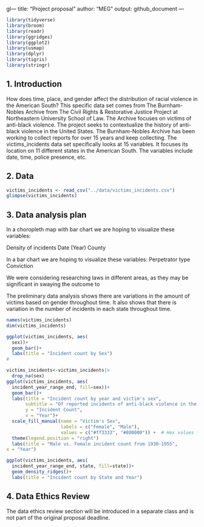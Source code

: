 gl---
title: "Project proposal"
author: "MEG"
output: github_document
---

```r
library(tidyverse)
library(broom)
library(readr)
library(ggridges)
library(ggplot2)
library(usmap)
library(dplyr)
library(tigris)
library(stringr)
```

## 1. Introduction
 How does time, place, and gender affect the distribution of racial violence in the American South? This specific data set comes from The Burnham-Nobles Archive from The Civil Rights & Restorative Justice Project at Northeastern University School of Law. The Archive focuses on victims of anti-black violence. The project seeks to contextualize the history of anti-black violence in the United States. The Burnham-Nobles Archive has been working to collect reports for over 15 years and keep collecting. The victims_incidents data set specifically looks at 15 variables. It focuses its location on 11 different states in the American South. The variables include date, time, police presence, etc. 

## 2. Data

```r
victims_incidents <- read_csv("../data/victims_incidents.csv")
glimpse(victims_incidents)

```

## 3. Data analysis plan

In a choropleth map with bar chart we are hoping to visualize these variables:

Density of incidents
Date (Year)
County

In a bar chart we are hoping to visualize these variables:
Perpetrator type
Conviction


We were considering researching laws in different areas, as they may be significant in swaying the outcome to 

The preliminary data analysis shows there are variations in the amount of victims based on gender throughout time. It also shows that there is variation in the number of incidents in each state throughout time. 
```r
names(victims_incidents)
dim(victims_incidents)
```

```r
ggplot(victims_incidents, aes(
  sex))+
  geom_bar()+
  labs(title = "Incident count by Sex")
# 
```

```r
victims_incidents<-victims_incidents|>
  drop_na(sex)
ggplot(victims_incidents, aes(
  incident_year_range_end, fill=sex))+
  geom_bar()+
  labs(title = "Incident count by year and victim's sex",
       subtitle = "Of reported incidents of anti-black violence in the American South between the years 1930 and 1954",
       y = "Incident Count",
       x = "Year")+ 
  scale_fill_manual(name = "Victim's Sex",
                    labels = c("Female", "Male"),
                    values = c("#ff3333", "#800000")) +  # Hex values for colors
  theme(legend.position = "right")
  labs(title = "Male vs. Female incident count from 1930-1955", 
x = "Year")

```




```r
ggplot(victims_incidents, aes(
  incident_year_range_end, state, fill=state))+
  geom_density_ridges()+
  labs(title = "Incident count by State and Year")
```

## 4. Data Ethics Review

The data ethics review section will be introduced in a separate class and is not part of the original proposal deadline.

